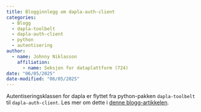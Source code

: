 ```yaml
---
title: Blogginnlegg om dapla-auth-client
categories:
  - Blogg
  - dapla-toolbelt
  - dapla-auth-client
  - python
  - autentisering
author:
  - name: Johnny Niklasson
    affiliation: 
      - name: Seksjon for dataplattform (724)
date: "06/05/2025"
date-modified: "06/05/2025"
---
```


Autentiseringsklassen for dapla er flyttet fra python-pakken `dapla-toolbelt` til `dapla-auth-client`. Les mer om dette i [denne blogg-artikkelen](../../../blog/posts/2025-06-05-dapla-auth-client/index.qmd).
